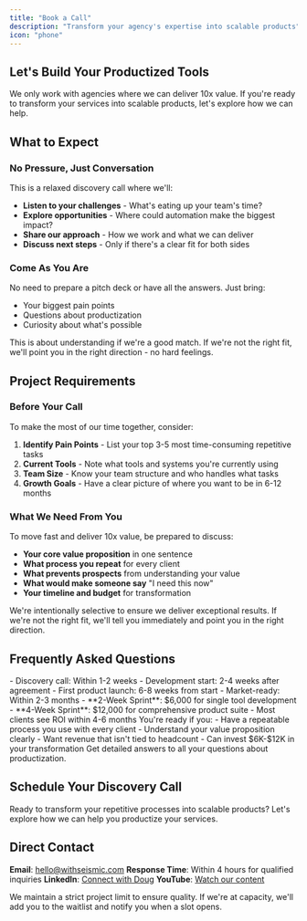 ```yaml
---
title: "Book a Call"
description: "Transform your agency's expertise into scalable products"
icon: "phone"
---
```



## Let's Build Your Productized Tools

We only work with agencies where we can deliver 10x value. If you're ready to transform your services into scalable products, let's explore how we can help.

## What to Expect

### No Pressure, Just Conversation

This is a relaxed discovery call where we'll:

- **Listen to your challenges** - What's eating up your team's time?
- **Explore opportunities** - Where could automation make the biggest impact?
- **Share our approach** - How we work and what we can deliver
- **Discuss next steps** - Only if there's a clear fit for both sides

### Come As You Are

No need to prepare a pitch deck or have all the answers. Just bring:

- Your biggest pain points
- Questions about productization
- Curiosity about what's possible

This is about understanding if we're a good match. If we're not the right fit, we'll point you in the right direction - no hard feelings.

## Project Requirements

### Before Your Call

To make the most of our time together, consider:

1. **Identify Pain Points** - List your top 3-5 most time-consuming repetitive tasks
2. **Current Tools** - Note what tools and systems you're currently using
3. **Team Size** - Know your team structure and who handles what tasks
4. **Growth Goals** - Have a clear picture of where you want to be in 6-12 months

### What We Need From You

To move fast and deliver 10x value, be prepared to discuss:

- **Your core value proposition** in one sentence
- **What process you repeat** for every client
- **What prevents prospects** from understanding your value
- **What would make someone say** "I need this now"
- **Your timeline and budget** for transformation

<Info>
  We're intentionally selective to ensure we deliver exceptional results. If we're not the right fit, we'll tell you immediately and point you in the right direction.
</Info>

## Frequently Asked Questions

<Accordion icon="question" title="How quickly can we get started?">
  - Discovery call: Within 1-2 weeks
  - Development start: 2-4 weeks after agreement
  - First product launch: 6-8 weeks from start
  - Market-ready: Within 2-3 months
</Accordion>

<Accordion icon="dollar" title="What's the investment?">
  - **2-Week Sprint**: $6,000 for single tool development
  - **4-Week Sprint**: $12,000 for comprehensive product suite
  - Most clients see ROI within 4-6 months
</Accordion>

<Accordion icon="check" title="Are we a good fit?">
  You're ready if you:
  - Have a repeatable process you use with every client
  - Understand your value proposition clearly
  - Want revenue that isn't tied to headcount
  - Can invest $6K-$12K in your transformation
</Accordion>

<Card title="See All FAQs" icon="circle-question" href="/contact/faq">
  Get detailed answers to all your questions about productization.
</Card>

## Schedule Your Discovery Call

Ready to transform your repetitive processes into scalable products? Let's explore how we can help you productize your services.

<div style={{ textAlign: 'center', margin: '32px 0' }}>
  <CalButton
    calLink="dougwithseismic/30min"
    namespace="30min"
    layout="month_view"
    buttonText="Schedule Your Free Discovery Call"
  />
</div>

## Direct Contact

**Email**: hello@withseismic.com
**Response Time**: Within 4 hours for qualified inquiries
**LinkedIn**: [Connect with Doug](https://linkedin.com/in/dougsilkstone)
**YouTube**: [Watch our content](https://youtube.com/@dougsilkstone)

<Warning>
  We maintain a strict project limit to ensure quality. If we're at capacity, we'll add you to the waitlist and notify you when a slot opens.
</Warning>
